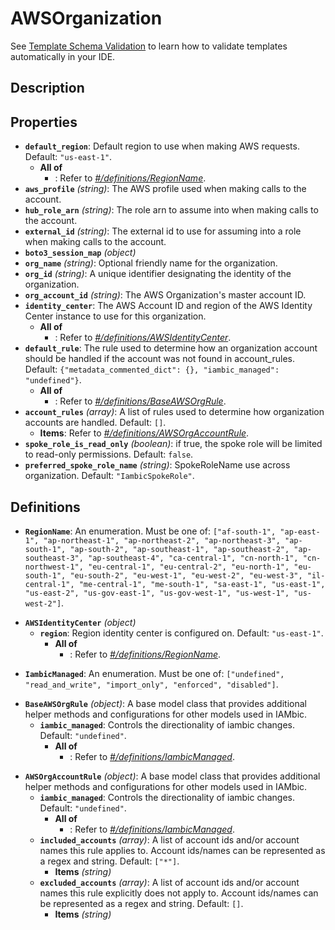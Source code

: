 # AWSOrganization

See [Template Schema Validation](/reference/template_validation_ide) to learn how to validate templates automatically in your IDE.

## Description

## Properties

- **`default_region`**: Default region to use when making AWS requests. Default: `"us-east-1"`.
  - **All of**
    - : Refer to *[#/definitions/RegionName](#definitions/RegionName)*.
- **`aws_profile`** *(string)*: The AWS profile used when making calls to the account.
- **`hub_role_arn`** *(string)*: The role arn to assume into when making calls to the account.
- **`external_id`** *(string)*: The external id to use for assuming into a role when making calls to the account.
- **`boto3_session_map`** *(object)*
- **`org_name`** *(string)*: Optional friendly name for the organization.
- **`org_id`** *(string)*: A unique identifier designating the identity of the organization.
- **`org_account_id`** *(string)*: The AWS Organization's master account ID.
- **`identity_center`**: The AWS Account ID and region of the AWS Identity Center instance to use for this organization.
  - **All of**
    - : Refer to *[#/definitions/AWSIdentityCenter](#definitions/AWSIdentityCenter)*.
- **`default_rule`**: The rule used to determine how an organization account should be handled if the account was not found in account_rules. Default: `{"metadata_commented_dict": {}, "iambic_managed": "undefined"}`.
  - **All of**
    - : Refer to *[#/definitions/BaseAWSOrgRule](#definitions/BaseAWSOrgRule)*.
- **`account_rules`** *(array)*: A list of rules used to determine how organization accounts are handled. Default: `[]`.
  - **Items**: Refer to *[#/definitions/AWSOrgAccountRule](#definitions/AWSOrgAccountRule)*.
- **`spoke_role_is_read_only`** *(boolean)*: if true, the spoke role will be limited to read-only permissions. Default: `false`.
- **`preferred_spoke_role_name`** *(string)*: SpokeRoleName use across organization. Default: `"IambicSpokeRole"`.
## Definitions


<a id="definitions/RegionName"></a>

- **`RegionName`**: An enumeration. Must be one of: `["af-south-1", "ap-east-1", "ap-northeast-1", "ap-northeast-2", "ap-northeast-3", "ap-south-1", "ap-south-2", "ap-southeast-1", "ap-southeast-2", "ap-southeast-3", "ap-southeast-4", "ca-central-1", "cn-north-1", "cn-northwest-1", "eu-central-1", "eu-central-2", "eu-north-1", "eu-south-1", "eu-south-2", "eu-west-1", "eu-west-2", "eu-west-3", "il-central-1", "me-central-1", "me-south-1", "sa-east-1", "us-east-1", "us-east-2", "us-gov-east-1", "us-gov-west-1", "us-west-1", "us-west-2"]`.

<a id="definitions/AWSIdentityCenter"></a>

- **`AWSIdentityCenter`** *(object)*
  - **`region`**: Region identity center is configured on. Default: `"us-east-1"`.
    - **All of**
      - : Refer to *[#/definitions/RegionName](#definitions/RegionName)*.

<a id="definitions/IambicManaged"></a>

- **`IambicManaged`**: An enumeration. Must be one of: `["undefined", "read_and_write", "import_only", "enforced", "disabled"]`.

<a id="definitions/BaseAWSOrgRule"></a>

- **`BaseAWSOrgRule`** *(object)*: A base model class that provides additional helper methods and
configurations for other models used in IAMbic.
  - **`iambic_managed`**: Controls the directionality of iambic changes. Default: `"undefined"`.
    - **All of**
      - : Refer to *[#/definitions/IambicManaged](#definitions/IambicManaged)*.

<a id="definitions/AWSOrgAccountRule"></a>

- **`AWSOrgAccountRule`** *(object)*: A base model class that provides additional helper methods and
configurations for other models used in IAMbic.
  - **`iambic_managed`**: Controls the directionality of iambic changes. Default: `"undefined"`.
    - **All of**
      - : Refer to *[#/definitions/IambicManaged](#definitions/IambicManaged)*.
  - **`included_accounts`** *(array)*: A list of account ids and/or account names this rule applies to. Account ids/names can be represented as a regex and string. Default: `["*"]`.
    - **Items** *(string)*
  - **`excluded_accounts`** *(array)*: A list of account ids and/or account names this rule explicitly does not apply to. Account ids/names can be represented as a regex and string. Default: `[]`.
    - **Items** *(string)*
